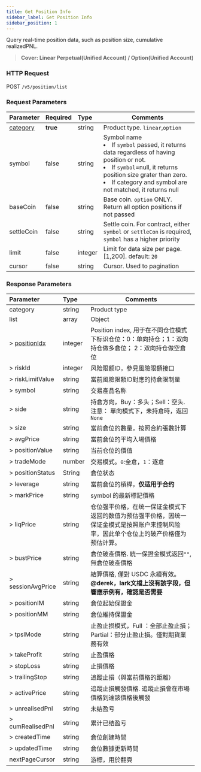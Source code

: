 ```yaml
---
title: Get Position Info
sidebar_label: Get Position Info
sidebar_position: 1
---
```



Query real-time position data, such as position size, cumulative realizedPNL.
> **Cover: Linear Perpetual(Unified Account) / Option(Unified Account)**

### HTTP Request
POST `/v5/position/list`

### Request Parameters
| Parameter | Required | Type | Comments|
|:----- |:-------|:-----|------ |
|[category](../v5/enum#category) |**true** |string |Product type. `linear`,`option` |
|symbol |false |string |Symbol name<li>If `symbol` passed, it returns data regardless of having position or not.</li><li>If `symbol`=null, it returns position size grater than zero.</li><li>If category and symbol are not matched, it returns null</li>|
|baseCoin |false |string |Base coin. `option` ONLY. Return all option positions if not passed|
|settleCoin |false |string |Settle coin. For contract, either `symbol` or `settleCon` is required, `symbol` has a higher priority |
|limit |false |integer |Limit for data size per page. [1,200]. default: `20`|
|cursor |false |string |Cursor. Used to pagination|

### Response Parameters
| Parameter | Type | Comments|
|:----- |:-----|----- |
|category |string  |Product type |
|list|array |Object |
|> [positionIdx](../v5/enum#positionIdx) | integer | Position index, 用于在不同仓位模式下标识仓位：0：单向持仓；1：双向持仓做多倉位； 2：双向持仓做空倉位 |
|> riskId               | integer | 风险限额ID，參見風險限額接口                                          |
|> riskLimitValue        | string  | 當前風險限額ID對應的持倉限制量                                 |
|> symbol               | string  | 交易產品名称                                               |
|> side                 | string  | 持倉方向，Buy：多头；Sell：空头. 注意： 單向模式下，未持倉時，返回`None`  |
|> size                 | string  | 當前倉位的數量，按照合約張數計算                                  |
|> avgPrice           | string  | 當前倉位的平均入場價格                                   |
|> positionValue        | string  | 当前仓位的價值 |
|> tradeMode            | number | 交易模式。`0`:全倉，`1`：逐倉                                |
|> positionStatus | String | 倉位状态 |
|> leverage             | string  | 當前倉位的槓桿，**仅适用于合约**                                |
|> markPrice            | string  | symbol 的最新標記價格                                         |
|> liqPrice             | string  | 仓位强平价格，在统一保证金模式下返回的数值为预估强平价格，因统一保证金模式是按照账户来控制风险率，因此单个仓位上的破产价格僅为预估计算。 |
|> bustPrice            | string  | 倉位破產價格. 統一保證金模式返回`""`, 無倉位破產價格               |
|> sessionAvgPrice      | string  | 結算價格, 僅對 USDC 永續有效。**@derek，lark文檔上沒有該字段，但響應示例有，確認是否需要** |
|> positionIM           | string  | 倉位起始保證金                                              |
|> positionMM           | string  | 倉位維持保證金                                         |
|> tpslMode             | string  | 止盈止损模式，Full ：全部止盈止損；Partial：部分止盈止損。僅對期貨業務有效     |
|> takeProfit           | string  | 止盈價格                                                     |
|> stopLoss             | string  | 止損價格                                                   |
|> trailingStop         | string  | 追蹤止損（與當前價格的距離）                                      |
|> activePrice          | string  | 追蹤止損觸發價格. 追蹤止損會在市場價格到達該價格後觸發               |
|> unrealisedPnl        | string  | 未结盈亏                                                     |
|> cumRealisedPnl       | string  | 累计已结盈亏                                                 |
|> createdTime          | string  | 倉位創建時間                                    |
|> updatedTime          | string  | 倉位數據更新時間                                               |
|nextPageCursor              | string  | 游標，用於翻頁                                            |